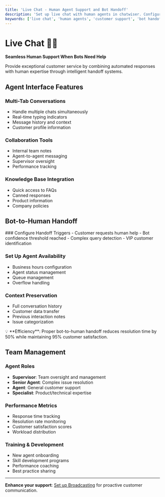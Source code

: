 ```yaml
---
title: 'Live Chat - Human Agent Support and Bot Handoff'
description: 'Set up live chat with human agents in chatwiser. Configure bot-to-human handoff, team management, and customer support workflows.'
keywords: ['live chat', 'human agents', 'customer support', 'bot handoff', 'team management', 'chat support']
---
```



# Live Chat 👨‍💼

**Seamless Human Support When Bots Need Help**

Provide exceptional customer service by combining automated responses with human expertise through intelligent handoff systems.

## Agent Interface Features

### Multi-Tab Conversations
- Handle multiple chats simultaneously
- Real-time typing indicators
- Message history and context
- Customer profile information

### Collaboration Tools
- Internal team notes
- Agent-to-agent messaging
- Supervisor oversight
- Performance tracking

### Knowledge Base Integration
- Quick access to FAQs
- Canned responses
- Product information
- Company policies

## Bot-to-Human Handoff

<Steps>
### Configure Handoff Triggers
- Customer requests human help
- Bot confidence threshold reached
- Complex query detection
- VIP customer identification

### Set Up Agent Availability
- Business hours configuration
- Agent status management
- Queue management
- Overflow handling

### Context Preservation
- Full conversation history
- Customer data transfer
- Previous interaction notes
- Issue categorization
</Steps>

<Callout type="info">
💡 **Efficiency**: Proper bot-to-human handoff reduces resolution time by 50% while maintaining 95% customer satisfaction.
</Callout>

## Team Management

### Agent Roles
- **Supervisor**: Team oversight and management
- **Senior Agent**: Complex issue resolution
- **Agent**: General customer support
- **Specialist**: Product/technical expertise

### Performance Metrics
- Response time tracking
- Resolution rate monitoring
- Customer satisfaction scores
- Workload distribution

### Training & Development
- New agent onboarding
- Skill development programs
- Performance coaching
- Best practice sharing

---

**Enhance your support**: [Set up Broadcasting](/en/communication/broadcasting) for proactive customer communication.
